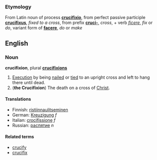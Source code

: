 ===Etymology===
From Latin noun of process '''[[crucifixio]]''', from perfect passive participle '''[[crucifixus]]''', ''fixed to a cross'', from prefix '''[[cruci-]]''', ''cross'', + verb ''[[ficere]]'', ''fix'' or ''do'', variant form of 
'''[[facere]]''', ''do'' or ''make''


==English==
===Noun===
'''crucifixion''', plural '''[[crucifixions]]'''

#[[Execution]] by being [[nail]]ed or [[tie]]d to an upright cross and left to hang there until dead.
#('''the Crucifixion''') The death on a cross of [[Christ]].

====Translations====

*Finnish: [[ristiinnaulitseminen]]
*German: [[Kreuzigung]] ''f''
*Italian: [[crocifissione]] ''f''
*Russian: [[распятие]] ''n''

====Related terms====
*[[crucify]]
*[[crucifix]]